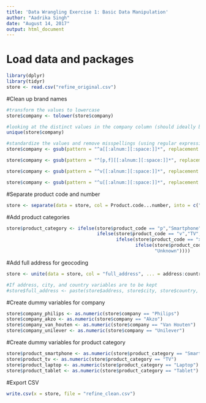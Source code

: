 ---
title: 'Data Wrangling Exercise 1: Basic Data Manipulation'
author: "Aadrika Singh"
date: "August 14, 2017"
output: html_document
---

# Load data and packages
```{r}
library(dplyr)
library(tidyr)
store <- read.csv("refine_original.csv")
```

#Clean up brand names
```{r}
#transform the values to lowercase
store$company <- tolower(store$company)

#looking at the distinct values in the company column (should ideally be 4)
unique(store$company)

#standardize the values and remove misspellings (using regular expressions)
store$company <- gsub(pattern = "^a[[:alnum:][:space:]]*", replacement = "Akzo", x = store$company)

store$company <- gsub(pattern = "^[p,f][[:alnum:][:space:]]*", replacement = "Philips", x = store$company)

store$company <- gsub(pattern = "^v[[:alnum:][:space:]]*", replacement = "Van Houten", x = store$company)

store$company <- gsub(pattern = "^u[[:alnum:][:space:]]*", replacement = "Unilever", x = store$company)
```

#Separate product code and number
```{r}
store <- separate(data = store, col = Product.code...number, into = c("product_code","product_number"), sep = "-")
```

#Add product categories
```{r}
store$product_category <- ifelse(store$product_code == "p","Smartphone",
                                 ifelse(store$product_code == "v","TV",
                                        ifelse(store$product_code == "x","Laptop",
                                               ifelse(store$product_code == "q","Tablet",
                                                      "Unknown"))))
```

#Add full address for geocoding
```{r}
store <- unite(data = store, col = "full_address", ... = address:country, sep = ", ")

#If address, city, and country variables are to be kept
#store$full_address <- paste(store$address, store$city, store$country, sep = ", ")
```

#Create dummy variables for company
```{r}
store$company_philips <- as.numeric(store$company == "Philips")
store$company_akzo <- as.numeric(store$company == "Akzo")
store$company_van_houten <- as.numeric(store$company == "Van Houten")
store$company_unilever <- as.numeric(store$company == "Unilever")
```

#Create dummy variables for product category
```{r}
store$product_smartphone <- as.numeric(store$product_category == "Smartphone")
store$product_tv <- as.numeric(store$product_category == "TV")
store$product_laptop <- as.numeric(store$product_category == "Laptop")
store$product_tablet <- as.numeric(store$product_category == "Tablet")
```

#Export CSV
```{r}
write.csv(x = store, file = "refine_clean.csv")
```

